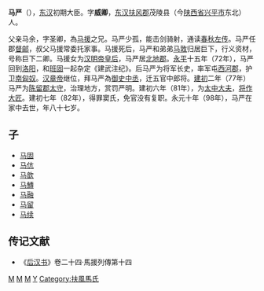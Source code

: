 '''马严'''（{{bd|12年||98年||catIdx=M}}），[[东汉|东汉]]初期大臣。字'''威卿'''，[[东汉|东汉]][[扶风郡|扶风郡]]茂陵县（今[[陕西省|陕西省]][[兴平市|兴平市]]东北）人。

父亲马余，字圣卿，為[[马援|马援]]之兄。马严少孤，能击剑骑射，通读[[春秋左传|春秋左传]]。马严任郡[[督邮|督邮]]，叔父马援常委托家事。马援死后，马严和弟弟[[马敦|马敦]]归居巨下，行义资材，号称巨下二卿。马援女为[[汉明帝|汉明帝]][[皇后|皇后]]，马严居[[北地郡|北地郡]]。[[永平|永平]]十五年（72年），马严回到[[洛阳|洛阳]]，和[[班固|班固]]一起杂定《建武注纪》。后马严为将军长史，率军屯[[西河郡|西河郡]]，护卫[[南匈奴|南匈奴]]。[[汉章帝|汉章帝]]继位，拜马严為[[御史中丞|御史中丞]]，迁五官中郎将。[[建初_(东汉)|建初]]二年（77年）马严为[[陈留郡|陈留郡]][[陳留郡#陳留太守（23年－222年）|太守]]，治理地方，赏罚严明。建初六年（81年），为[[太中大夫|太中大夫]]，[[将作大匠|将作大匠]]。建初七年（82年），得罪窦氏，免官没有复职。永元十年（98年），马严在家中去世，年八十七岁。

==子==
*[[马固|马固]]
*[[马伉|马伉]]
*[[马歆|马歆]]
*[[马鱄|马鱄]]
*[[马融_(东汉)|马融]]
*[[马留|马留]]
*[[马续|马续]]

==传记文献==
*《[[后汉书|后汉书]]》卷二十四·馬援列傳第十四
[[Category:東漢政治人物|M]]
[[Category:東漢軍事人物|M]]
[[Category:兴平人|M]]
[[Category:马姓|Y]]
[[Category:扶風馬氏|Category:扶風馬氏]]